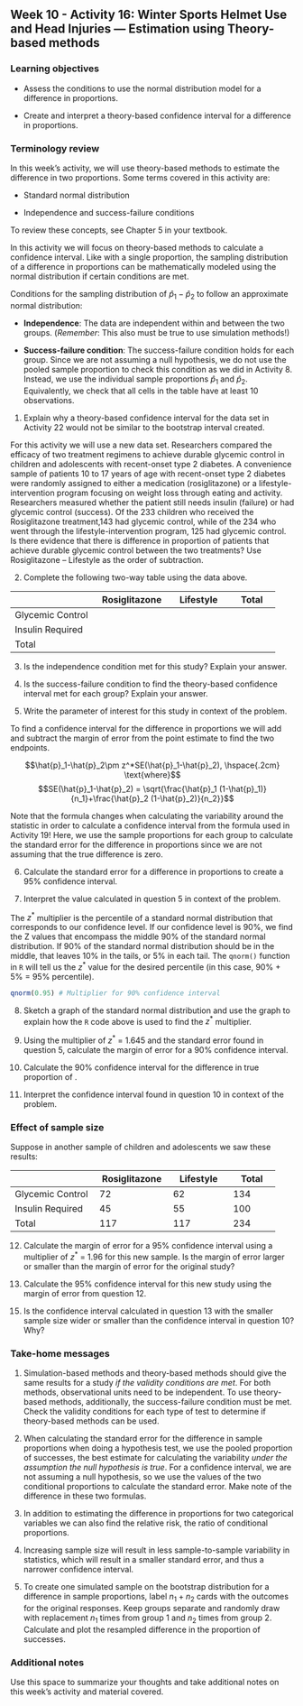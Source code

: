 ## Week 10 - Activity 16:  Winter Sports Helmet Use and Head Injuries --- Estimation using Theory-based methods

\setstretch{1}

### Learning objectives

* Assess the conditions to use the normal distribution model for a difference in proportions.

* Create and interpret a theory-based confidence interval for a difference in proportions.

### Terminology review
In this week's activity, we will use theory-based methods to estimate the difference in two proportions. Some terms covered in this activity are:

* Standard normal distribution

* Independence and success-failure conditions

To review these concepts, see Chapter 5 in your textbook.

In this activity we will focus on theory-based methods to calculate a confidence interval.  Like with a single proportion, the sampling distribution of a difference in proportions can be mathematically modeled using the normal distribution if certain conditions are met.

Conditions for the sampling distribution of $\hat{p}_1-\hat{p}_2$ to follow an approximate normal distribution:

* **Independence**: The data are independent within and between the two groups. (*Remember*: This also must be true to use simulation methods!)

* **Success-failure condition**: The success-failure condition holds for each group. Since we are not assuming a null hypothesis, we do not use the pooled sample proportion to check this condition as we did in Activity 8. Instead, we use the individual sample proportions $\hat{p}_1$ and $\hat{p}_2$. Equivalently, we check that all cells in the table have at least 10 observations.

1.  Explain why a theory-based confidence interval for the data set in Activity 22 would not be similar to the bootstrap interval created.

\vspace{1in}

For this activity we will use a new data set. Researchers compared the efficacy of two treatment regimens to achieve durable glycemic control in children and adolescents with recent-onset type 2 diabetes.  A convenience sample of patients 10 to 17 years of age with recent-onset type 2 diabetes were randomly assigned to either a medication (rosiglitazone) or a lifestyle-intervention program focusing on weight loss through eating and activity.  Researchers measured whether the patient still needs insulin (failure) or had glycemic control (success).  Of the 233 children who received the Rosiglitazone treatment,143 had glycemic control, while of the 234 who went through the lifestyle-intervention program, 125 had glycemic control. Is there evidence that there is difference in proportion of patients that achieve durable glycemic control between the two treatments?  Use Rosiglitazone – Lifestyle as the order of subtraction.

2. Complete the following two-way table using the data above.

|                         |     Rosiglitazone    |     Lifestyle    |     Total    |
|-------------------------|----------------------|------------------|--------------|
|     Glycemic Control    |                      |                  |              |
|     Insulin Required    |                      |                  |              |
|     Total               |                      |                  |              |

3. Is the independence condition met for this study? Explain your answer.

\vspace{0.8in}

4.  Is the success-failure condition to find the theory-based confidence interval met for each group?  Explain your answer.

\vspace{1in}

5.  Write the parameter of interest for this study in context of the problem.

\vspace{0.8in}

To find a confidence interval for the difference in proportions we will add and subtract the margin of error from the point estimate to find the two endpoints.

 $$\hat{p}_1-\hat{p}_2\pm z^*SE(\hat{p}_1-\hat{p}_2), \hspace{.2cm} \text{where}$$
 $$SE(\hat{p}_1-\hat{p}_2) = \sqrt{\frac{\hat{p}_1 (1-\hat{p}_1)}{n_1}+\frac{\hat{p}_2 (1-\hat{p}_2)}{n_2}}$$
 
Note that the formula changes when calculating the variability around the statistic in order to calculate a confidence interval from the formula used in Activity 19!  Here, we use the sample proportions for each group to calculate the standard error for the difference in proportions since we are not assuming that the true difference is zero.


6. Calculate the standard error for a difference in proportions to create a 95\% confidence interval.  

\vspace{1in}

7. Interpret the value calculated in question 5 in context of the problem.

\vspace{1in}

\newpage
The $z^*$ multiplier is the percentile of a standard normal distribution that corresponds to our confidence level. If our confidence level is 90\%, we find the Z values that encompass the middle 90\% of the standard normal distribution. If 90\% of the standard normal distribution should be in the middle, that leaves 10\% in the tails, or 5\% in each tail.  The `qnorm()` function in `R` will tell us the $z^*$ value for the desired percentile (in this case, 90\% + 5\% = 95\% percentile). 

```r
qnorm(0.95) # Multiplier for 90% confidence interval
```

8. Sketch a graph of the standard normal distribution and use the graph to explain how the `R` code above is used to find the $z^*$ multiplier.  

\vspace{1.5in}

9. Using the multiplier of $z^*$ = 1.645 and the standard error found in question 5, calculate the margin of error for a 90\% confidence interval.

\vspace{0.5in}

10. Calculate the 90\% confidence interval for the difference in true proportion of . 

\vspace{1in}

11. Interpret the confidence interval found in question 10 in context of the problem.

\vspace{1in}

### Effect of sample size 

Suppose in another sample of children and adolescents we saw these results:

|                         |     Rosiglitazone    |     Lifestyle    |     Total    |
|-------------------------|----------------------|------------------|--------------|
|     Glycemic Control    |          72          |        62        |      134     |
|     Insulin Required    |          45          |        55        |      100     |
|     Total               |          117         |        117       |      234     |

12.  Calculate the margin of error for a 95\% confidence interval using a multiplier of $z^*$ = 1.96 for this new sample.  Is the margin of error larger or smaller than the margin of error for the original study?

\vspace{.8in}

13.  Calculate the 95\% confidence interval for this new study using the margin of error from question 12.  

\vspace{.8in}

15.  Is the confidence interval calculated in question 13 with the smaller sample size wider or smaller than the confidence interval in question 10? Why?

\vspace{.8in}

### Take-home messages

1. Simulation-based methods and theory-based methods should give the same results for a study *if the validity conditions are met*.  For both methods, observational units need to be independent. To use theory-based methods, additionally, the success-failure condition must be met. Check the validity conditions for each type of test to determine if theory-based methods can be used.

2. When calculating the standard error for the difference in sample proportions when doing a hypothesis test, we use the pooled proportion of successes, the best estimate for calculating the variability *under the assumption the null hypothesis is true*.  For a confidence interval, we are not assuming a null hypothesis, so we use the values of the two conditional proportions to calculate the standard error.  Make note of the difference in these two formulas. 

3.  In addition to estimating the difference in proportions for two categorical variables we can also find the relative risk, the ratio of conditional proportions.  

4.  Increasing sample size will result in less sample-to-sample variability in statistics, which will result in a smaller standard error, and thus a narrower confidence interval.  

5. To create one simulated sample on the bootstrap distribution for a difference in sample proportions, label $n_1 + n_2$ cards with the outcomes for the original responses.  Keep groups separate and randomly draw with replacement $n_1$  times from group 1 and $n_2$ times from group 2.  Calculate and plot the resampled difference in the proportion of successes. 


### Additional notes

Use this space to summarize your thoughts and take additional notes on this week's activity and material covered.

\newpage
